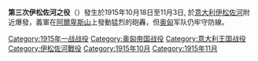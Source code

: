 {{Infobox Military Conflict
|conflict=第三次伊松佐河之役
|partof=the [[Italian_Front_(World_War_I)|Italian Front]]<BR>([[World_War_I|World War I]])
|image=[[Image:Italian_Front_1915-1917.jpg|300px]]
|caption=Eleven Battles of the Isonzo<BR>June 1915 – September 1917
|date=1915年10月18日 – 11月3日
|place=[[斯洛文尼亚|斯洛文尼亚]]西部[[索查河|索查河]] 
|result=奥匈帝国胜利
|combatant1={{flag|Kingdom of Italy}}
|combatant2={{flag|Austria-Hungary}}
|commander1={{flagicon|Kingdom of Italy}} [[路易吉·卡多尔纳|路易吉·卡多尔纳]]<br>{{flagicon|Kingdom of Italy}} [[埃曼努埃莱·菲利贝托_(奥斯塔公爵)|埃曼努埃莱·菲利贝托]]
|commander2={{flagicon|Austria-Hungary}} [[斯韦托扎尔·博罗埃维奇|斯韦托扎尔·博罗埃维奇]]<br>{{flagicon|Austria-Hungary}} [[欧根大公_(奥地利)|欧根大公]]
|strength1=338 battalions<br>130 cavalry squadrons<br>1,372 artillery pieces
|strength2=137 battalions (plus 47 battalions of reinforcements)<br>634 artillery pieces.
|casualties1=67,100 (11,000 dead)
|casualties2=40,400 (9,000 dead)
}}
{{Campaignbox 意大利戰役 (第一次世界大戰)}}

'''第三次伊松佐河之役'''（{{lang|en|Third Battle of the Isonzo}}）發生於1915年10月18日至11月3日, 於[[意大利|意大利]][[伊松佐河|伊松佐河]]附近爆發，義軍在[[阿爾卑斯山|阿爾卑斯山]]上發動猛烈的砲轟，但[[奥匈|奥匈]]军队仍牢守防線。
{{War-stub}}
[[Category:1915年一战战役|Category:1915年一战战役]]
[[Category:奥匈帝国战役|Category:奥匈帝国战役]]
[[Category:意大利王国战役|Category:意大利王国战役]]
[[Category:伊松佐河戰役|Category:伊松佐河戰役]]
[[Category:1915年10月|Category:1915年10月]]
[[Category:1915年11月|Category:1915年11月]]
